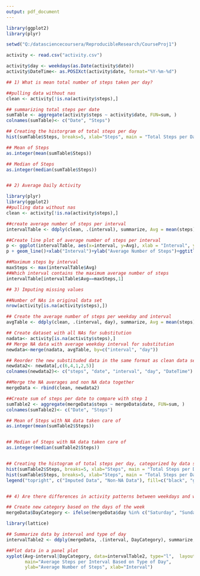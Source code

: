 ---
output: pdf_document
---
```{r}

library(ggplot2)
library(plyr)

setwd("Q:/datasciencecoursera/ReproducibleResearch/CourseProj1")

activity <- read.csv("activity.csv")

activity$day <- weekdays(as.Date(activity$date))
activity$DateTime<- as.POSIXct(activity$date, format="%Y-%m-%d")

## 1) What is mean total number of steps taken per day?

##pulling data without nas
clean <- activity[!is.na(activity$steps),]

## summarizing total steps per date
sumTable <- aggregate(activity$steps ~ activity$date, FUN=sum, )
colnames(sumTable)<- c("Date", "Steps")

## Creating the historgram of total steps per day
hist(sumTable$Steps, breaks=5, xlab="Steps", main = "Total Steps per Day")

## Mean of Steps
as.integer(mean(sumTable$Steps))

## Median of Steps
as.integer(median(sumTable$Steps))


## 2) Average Daily Activity

library(plyr)
library(ggplot2)
##pulling data without nas
clean <- activity[!is.na(activity$steps),]

##create average number of steps per interval
intervalTable <- ddply(clean, .(interval), summarize, Avg = mean(steps))

##Create line plot of average number of steps per interval
p <- ggplot(intervalTable, aes(x=interval, y=Avg), xlab = "Interval", ylab="Average Number of Steps")
p + geom_line()+xlab("Interval")+ylab("Average Number of Steps")+ggtitle("Average Number of Steps per Interval")

##Maximum steps by interval
maxSteps <- max(intervalTable$Avg)
##Which interval contains the maximum average number of steps
intervalTable[intervalTable$Avg==maxSteps,1]

## 3) Imputing missing values

##Number of NAs in original data set
nrow(activity[is.na(activity$steps),])

## Create the average number of steps per weekday and interval
avgTable <- ddply(clean, .(interval, day), summarize, Avg = mean(steps))

## Create dataset with all NAs for substitution
nadata<- activity[is.na(activity$steps),]
## Merge NA data with average weekday interval for substitution
newdata<-merge(nadata, avgTable, by=c("interval", "day"))

## Reorder the new substituded data in the same format as clean data set
newdata2<- newdata[,c(6,4,1,2,5)]
colnames(newdata2)<- c("steps", "date", "interval", "day", "DateTime")

##Merge the NA averages and non NA data together
mergeData <- rbind(clean, newdata2)

##Create sum of steps per date to compare with step 1
sumTable2 <- aggregate(mergeData$steps ~ mergeData$date, FUN=sum, )
colnames(sumTable2)<- c("Date", "Steps")

## Mean of Steps with NA data taken care of
as.integer(mean(sumTable2$Steps))


## Median of Steps with NA data taken care of
as.integer(median(sumTable2$Steps))


## Creating the histogram of total steps per day, categorized by data set to show impact
hist(sumTable2$Steps, breaks=5, xlab="Steps", main = "Total Steps per Day with NAs Fixed", col="Black")
hist(sumTable$Steps, breaks=5, xlab="Steps", main = "Total Steps per Day with NAs Fixed", col="Grey", add=T)
legend("topright", c("Imputed Data", "Non-NA Data"), fill=c("black", "grey") )


## 4) Are there differences in activity patterns between weekdays and weekends?

## Create new category based on the days of the week
mergeData$DayCategory <- ifelse(mergeData$day %in% c("Saturday", "Sunday"), "Weekend", "Weekday")

library(lattice) 

## Summarize data by interval and type of day
intervalTable2 <- ddply(mergeData, .(interval, DayCategory), summarize, Avg = mean(steps))

##Plot data in a panel plot
xyplot(Avg~interval|DayCategory, data=intervalTable2, type="l",  layout = c(1,2),
       main="Average Steps per Interval Based on Type of Day", 
       ylab="Average Number of Steps", xlab="Interval")


```